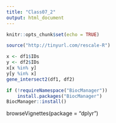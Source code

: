 ```yaml
---
title: "Class07_2"
output: html_document
---
```


```r
knitr::opts_chunk$set(echo = TRUE)
```
```r
source("http://tinyurl.com/rescale-R")
```
```r
x <- df1$IDs
y <- df2$IDs
x[x %in% y]
y[y %in% x]
gene_intersect2(df1, df2)
```
```r
if (!requireNamespace("BiocManager"))
    install.packages("BiocManager")
BiocManager::install()
```

browseVignettes(package = "dplyr")